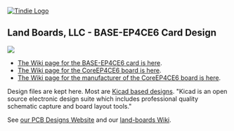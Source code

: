 <a href="https://www.tindie.com/stores/land_boards/">
<img src="http://land-boards.com/tindie/tindie-larges-v2.png" alt="Tindie Logo">
</img></a>

== Land Boards, LLC - BASE-EP4CE6 Card Design ==

<img src="http://land-boards.com/blwiki/images/0/0a/BASE-EP4CE6-800pxV-197.jpg"></img>

* [http://land-boards.com/blwiki/index.php?title=LED-32 The Wiki page for the BASE-EP4CE6 card is here].
* [http://land-boards.com/blwiki/index.php?title=EP4CE6E22C8N_FPGA_Board The Wiki page for the CoreEP4CE6 board is here].
* [https://www.waveshare.com/wiki/CoreEP4CE6 The Wiki page for the manufacturer of the CoreEP4CE6 board is here].

Design files are kept here. Most are [http://www.kicad-pcb.org/display/KICAD/KiCad+EDA+Software+Suite/ Kicad based designs].
"Kicad is an open source electronic design suite which includes professional quality schematic capture and board layout tools."

See [http://land-boards.com/content/ our PCB Designs Website] and our [http://land-boards.com/blwiki/ land-boards Wiki].

